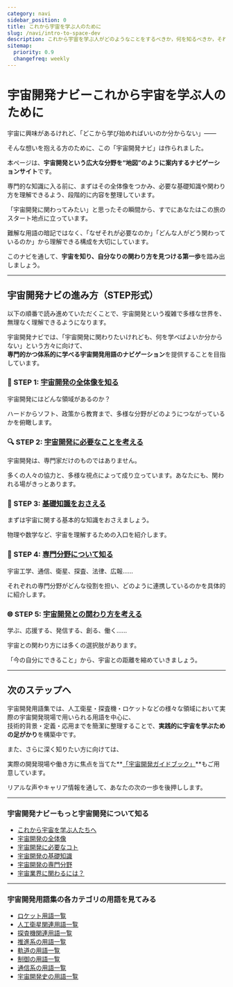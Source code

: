```yaml
---
category: navi
sidebar_position: 0
title: これから宇宙を学ぶ人のために
slug: /navi/intro-to-space-dev
description: これから宇宙を学ぶ人がどのようなことをするべきか，何を知るべきか，それをステップ別の学習フローとしてまとめたページです。
sitemap:
  priority: 0.9
  changefreq: weekly
---
```



<Head>
  <script type="application/ld+json">
    {`{
      "@context": "https://schema.org",
      "@type": "DefinedTerm",
      "name": "これから宇宙を学ぶ人のために",
      "inDefinedTermSet": "https://www.space-portal.org",
      "termCode": "intro-to-space-dev",
      "description": "これから宇宙を学ぶ人がどのようなことをするべきか，何を知るべきか，それをステップ別の学習フローとしてまとめたページです。",
      "url": "https://www.space-portal.org/docs/navi/intro-to-space-dev"
    }`}
  </script>
</Head>

# 宇宙開発ナビーこれから宇宙を学ぶ人のために

宇宙に興味があるけれど、「どこから学び始めればいいのか分からない」――  

そんな想いを抱える方のために、この「宇宙開発ナビ」は作られました。  


本ページは、**宇宙開発という広大な分野を“地図”のように案内するナビゲーションサイト**です。  

専門的な知識に入る前に、まずはその全体像をつかみ、必要な基礎知識や関わり方を理解できるよう、段階的に内容を整理しています。  

「宇宙開発に関わってみたい」と思ったその瞬間から、すでにあなたはこの旅のスタート地点に立っています。  

難解な用語の暗記ではなく、「なぜそれが必要なのか」「どんな人がどう関わっているのか」から理解できる構成を大切にしています。  

このナビを通して、**宇宙を知り、自分なりの関わり方を見つける第一歩**を踏み出しましょう。  

---

## 宇宙開発ナビの進み方（STEP形式）

以下の順番で読み進めていただくことで、宇宙開発という複雑で多様な世界を、無理なく理解できるようになります。  

宇宙開発ナビでは、「宇宙開発に関わりたいけれども、何を学べばよいか分からない」という方々に向けて、  
**専門的かつ体系的に学べる宇宙開発用語のナビゲーション**を提供することを目指しています。  

### 🧭 STEP 1: [宇宙開発の全体像を知る](/docs/navi/space-dev-overview/)

宇宙開発にはどんな領域があるのか？  

ハードからソフト、政策から教育まで、多様な分野がどのようにつながっているかを俯瞰します。  


### 🔍 STEP 2: [宇宙開発に必要なことを考える](/docs/navi/what-is-needed/)

宇宙開発は、専門家だけのものではありません。  

多くの人々の協力と、多様な視点によって成り立っています。あなたにも、関われる場がきっとあります。  


### 🚧 STEP 3: [基礎知識をおさえる](/docs/navi/basic-knowledge/)

まずは宇宙に関する基本的な知識をおさえましょう。  

物理や数学など、宇宙を理解するための入口を紹介します。  


### 🧠 STEP 4: [専門分野について知る](/docs/navi/region-of-expertise/)

宇宙工学、通信、衛星、探査、法律、広報……  

それぞれの専門分野がどんな役割を担い、どのように連携しているのかを具体的に紹介します。  


### 🌐 STEP 5: [宇宙開発との関わり方を考える](/docs/navi/how-to-commit/)

学ぶ、応援する、発信する、創る、働く……  

宇宙との関わり方には多くの選択肢があります。  

「今の自分にできること」から、宇宙との距離を縮めていきましょう。  


---

## 次のステップへ

宇宙開発用語集では、人工衛星・探査機・ロケットなどの様々な領域において実際の宇宙開発現場で用いられる用語を中心に、  
技術的背景・定義・応用までを簡潔に整理することで、**実践的に宇宙を学ぶための足がかり**を構築中です。  


また、さらに深く知りたい方に向けては、  

実際の開発現場や働き方に焦点を当てた**[「宇宙開発ガイドブック」](/docs/guide/guidebook/)**もご用意しています。  

リアルな声やキャリア情報を通して、あなたの次の一歩を後押しします。

---

### 宇宙開発ナビーもっと宇宙開発について知る
- [これから宇宙を学ぶ人たちへ](/docs/navi/intro-to-space-dev/)
- [宇宙開発の全体像](/docs/navi/space-dev-overview/)
- [宇宙開発に必要なコト](/docs/navi/what-is-needed/)
- [宇宙開発の基礎知識](/docs/navi/basic-knowledge/)
- [宇宙開発の専門分野](/docs/navi/region-of-expertise/)
- [宇宙業界に関わるには？](/docs/navi/how-to-commit/)

---

### 宇宙開発用語集の各カテゴリの用語を見てみる
- [ロケット用語一覧](/docs/category/rocket/)
- [人工衛星関連用語一覧](/docs/category/satellite/)
- [探査機関連用語一覧](/docs/category/explorer/)
- [推進系の用語一覧](/docs/category/rocket/)
- [軌道の用語一覧](/docs/category/orbit/)
- [制御の用語一覧](/docs/category/control/)
- [通信系の用語一覧](/docs/category/communication/)
- [宇宙開発史の用語一覧](/docs/category/history/)